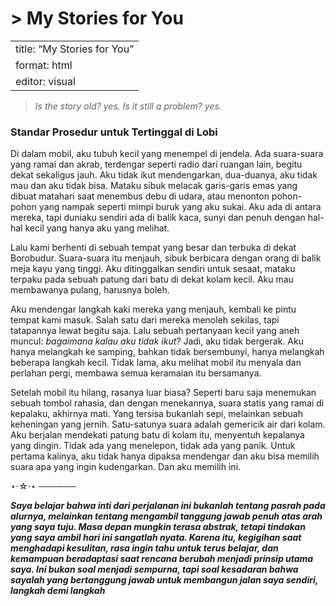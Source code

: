 # \> My Stories for You

---
title: "My Stories for You"
format: html
editor: visual
---

> *Is the story old? yes. Is it still a problem? yes.*

### **Standar Prosedur untuk Tertinggal di Lobi**

Di dalam mobil, aku tubuh kecil yang menempel di jendela. Ada suara-suara yang ramai dan akrab, terdengar seperti radio dari ruangan lain, begitu dekat sekaligus jauh. Aku tidak ikut mendengarkan, dua-duanya, aku tidak mau dan aku tidak bisa. Mataku sibuk melacak garis-garis emas yang dibuat matahari saat menembus debu di udara, atau menonton pohon-pohon yang nampak seperti mimpi buruk yang aku sukai. Aku ada di antara mereka, tapi duniaku sendiri ada di balik kaca, sunyi dan penuh dengan hal-hal kecil yang hanya aku yang melihat.

Lalu kami berhenti di sebuah tempat yang besar dan terbuka di dekat Borobudur. Suara-suara itu menjauh, sibuk berbicara dengan orang di balik meja kayu yang tinggi. Aku ditinggalkan sendiri untuk sesaat, mataku terpaku pada sebuah patung dari batu di dekat kolam kecil. Aku mau membawanya pulang, harusnya boleh.

Aku mendengar langkah kaki mereka yang menjauh, kembali ke pintu tempat kami masuk. Salah satu dari mereka menoleh sekilas, tapi tatapannya lewat begitu saja. Lalu sebuah pertanyaan kecil yang aneh muncul: *bagaimana kalau aku tidak ikut?* Jadi, aku tidak bergerak. Aku hanya melangkah ke samping, bahkan tidak bersembunyi, hanya melangkah beberapa langkah kecil. Tidak lama, aku melihat mobil itu menyala dan perlahan pergi, membawa semua keramaian itu bersamanya.

Setelah mobil itu hilang, rasanya luar biasa? Seperti baru saja menemukan sebuah tombol rahasia, dan dengan menekannya, suara statis yang ramai di kepalaku, akhirnya mati. Yang tersisa bukanlah sepi, melainkan sebuah keheningan yang jernih. Satu-satunya suara adalah gemericik air dari kolam. Aku berjalan mendekati patung batu di kolam itu, menyentuh kepalanya yang dingin. Tidak ada yang menelepon, tidak ada yang panik. Untuk pertama kalinya, aku tidak hanya dipaksa mendengar dan aku bisa memilih suara apa yang ingin kudengarkan. Dan aku memilih ini.

⋆⋅☆⋅⋆ ──────

***Saya belajar bahwa inti dari perjalanan ini bukanlah tentang pasrah pada alurnya, melainkan tentang mengambil tanggung jawab penuh atas arah yang saya tuju. Masa depan mungkin terasa abstrak, tetapi tindakan yang saya ambil hari ini sangatlah nyata. Karena itu, kegigihan saat menghadapi kesulitan, rasa ingin tahu untuk terus belajar, dan kemampuan beradaptasi saat rencana berubah menjadi prinsip utama saya. Ini bukan soal menjadi sempurna, tapi soal kesadaran bahwa sayalah yang bertanggung jawab untuk membangun jalan saya sendiri, langkah demi langkah***